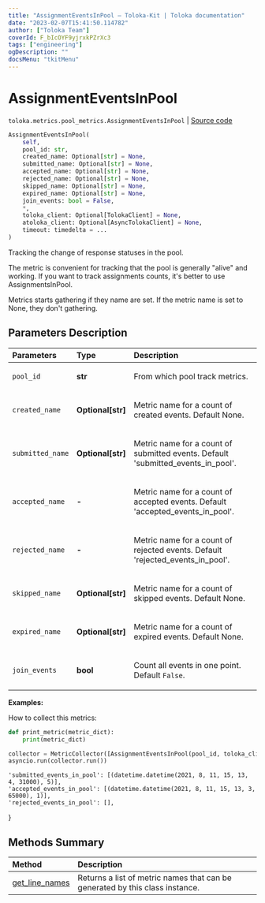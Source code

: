 ```yaml
---
title: "AssignmentEventsInPool — Toloka-Kit | Toloka documentation"
date: "2023-02-07T15:41:50.114782"
author: ["Toloka Team"]
coverId: F_bIcOYF9yjrxkPZrXc3
tags: ["engineering"]
ogDescription: ""
docsMenu: "tkitMenu"
---
```


# AssignmentEventsInPool
`toloka.metrics.pool_metrics.AssignmentEventsInPool` | [Source code](https://github.com/Toloka/toloka-kit/blob/v1.1.3/src/metrics/pool_metrics.py#L56)

```python
AssignmentEventsInPool(
    self,
    pool_id: str,
    created_name: Optional[str] = None,
    submitted_name: Optional[str] = None,
    accepted_name: Optional[str] = None,
    rejected_name: Optional[str] = None,
    skipped_name: Optional[str] = None,
    expired_name: Optional[str] = None,
    join_events: bool = False,
    *,
    toloka_client: Optional[TolokaClient] = None,
    atoloka_client: Optional[AsyncTolokaClient] = None,
    timeout: timedelta = ...
)
```

Tracking the change of response statuses in the pool.

The metric is convenient for tracking that the pool is generally "alive" and working.
If you want to track assignments counts, it's better to use AssignmentsInPool.

Metrics starts gathering if they name are set. If the metric name is set to None, they don't gathering.

## Parameters Description

| Parameters | Type | Description |
| :----------| :----| :-----------|
`pool_id`|**str**|<p>From which pool track metrics.</p>
`created_name`|**Optional\[str\]**|<p>Metric name for a count of created events. Default None.</p>
`submitted_name`|**Optional\[str\]**|<p>Metric name for a count of submitted events. Default &#x27;submitted_events_in_pool&#x27;.</p>
`accepted_name `|**-**|<p>Metric name for a count of accepted events. Default &#x27;accepted_events_in_pool&#x27;.</p>
`rejected_name `|**-**|<p>Metric name for a count of rejected events. Default &#x27;rejected_events_in_pool&#x27;.</p>
`skipped_name`|**Optional\[str\]**|<p>Metric name for a count of skipped events. Default None.</p>
`expired_name`|**Optional\[str\]**|<p>Metric name for a count of expired events. Default None.</p>
`join_events`|**bool**|<p>Count all events in one point.  Default `False`.</p>

**Examples:**

How to collect this metrics:
```python
def print_metric(metric_dict):
    print(metric_dict)

collector = MetricCollector([AssignmentEventsInPool(pool_id, toloka_client=toloka_client)], print_metric)
asyncio.run(collector.run())
```
    'submitted_events_in_pool': [(datetime.datetime(2021, 8, 11, 15, 13, 4, 31000), 5)],
    'accepted_events_in_pool': [(datetime.datetime(2021, 8, 11, 15, 13, 3, 65000), 1)],
    'rejected_events_in_pool': [],
}
## Methods Summary

| Method | Description |
| :------| :-----------|
[get_line_names](/docs/toloka-kit/reference/toloka.metrics.pool_metrics.AssignmentEventsInPool.get_line_names)| Returns a list of metric names that can be generated by this class instance.

